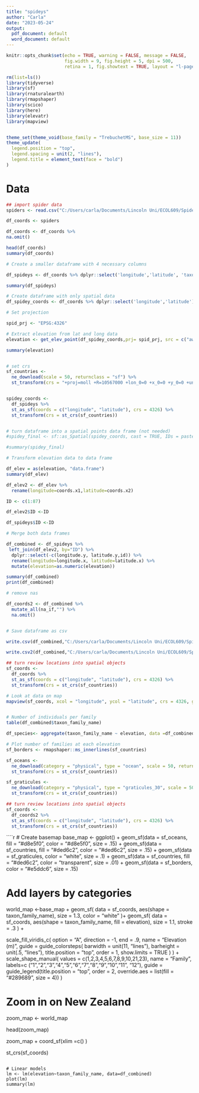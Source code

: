 ```yaml
---
title: "spideys"
author: "Carla"
date: "2023-05-24"
output:
  pdf_document: default
  word_document: default
---
```


```r
knitr::opts_chunk$set(echo = TRUE, warning = FALSE, message = FALSE,
                      fig.width = 9, fig.height = 5, dpi = 500,
                      retina = 1, fig.showtext = TRUE, layout = "l-page")
```

```r

rm(list=ls())
library(tidyverse)
library(sf)
library(rnaturalearth)
library(rmapshaper)
library(scico)
library(here)
library(elevatr)
library(mapview)


theme_set(theme_void(base_family = "TrebuchetMS", base_size = 11))
theme_update(
  legend.position = "top",
  legend.spacing = unit(2, "lines"),
  legend.title = element_text(face = "bold")
)
```


# Data

```r
## import spider data 
spiders <- read.csv("C:/Users/carla/Documents/Lincoln Uni/ECOL609/Spiders/spiders_ecol_609/spiders.csv", sep =",",dec=".")

df_coords <- spiders

df_coords <- df_coords %>% 
na.omit()

head(df_coords)
summary(df_coords)

# Create a smaller dataframe with 4 necessary columns

df_spideys <- df_coords %>% dplyr::select('longitude','latitude', 'taxon_family_name', 'id')

summary(df_spideys)

# Create dataframe with only spatial data
df_spidey_coords <- df_coords %>% dplyr::select('longitude','latitude')

# Set projection

spid_prj <- "EPSG:4326"

# Extract elevation from lat and long data
elevation <- get_elev_point(df_spidey_coords,prj= spid_prj, src = c("aws"))

summary(elevation)


# set crs 
sf_countries <- 
  ne_download(scale = 50, returnclass = "sf") %>% 
  st_transform(crs = "+proj=moll +R=10567000 +lon_0=0 +x_0=0 +y_0=0 +units=m +towgs84=0,0,0,0,0,0,0 +no_defs")


spidey_coords <- 
  df_spideys %>% 
  st_as_sf(coords = c("longitude", "latitude"), crs = 4326) %>% 
  st_transform(crs = st_crs(sf_countries))


# turn dataframe into a spatial points data frame (not needed)
#spidey_final <- sf::as_Spatial(spidey_coords, cast = TRUE, IDs = paste0("id"))

#summary(spidey_final)

# Transform elevation data to data frame  

df_elev = as(elevation, "data.frame") 
summary(df_elev)

df_elev2 <- df_elev %>%
  rename(longitude=coords.x1,latitude=coords.x2)

ID <- c(1:87)

df_elev2$ID <-ID

df_spideys$ID <-ID

# Merge both data frames 

df_combined <- df_spideys %>%
 left_join(df_elev2, by="ID") %>%
  dplyr::select(-c(longitude.y, latitude.y,id)) %>%
  rename(longitude=longitude.x, latitude=latitude.x) %>%
  mutate(elevation=as.numeric(elevation)) 

summary(df_combined)
print(df_combined)

# remove nas

df_coords2 <- df_combined %>% 
  mutate_all(na_if,"") %>%
  na.omit()


# Save dataframe as csv 

write.csv(df_combined,"C:/Users/carla/Documents/Lincoln Uni/ECOL609/Spiders/spiders_ecol_609/combined.csv")

write.csv2(df_combined,"C:/Users/carla/Documents/Lincoln Uni/ECOL609/Spiders/spiders_ecol_609/combined2.csv")

## turn review locations into spatial objects
sf_coords <- 
  df_coords %>% 
  st_as_sf(coords = c("longitude", "latitude"), crs = 4326) %>% 
  st_transform(crs = st_crs(sf_countries))

# Look at data on map
mapview(sf_coords, xcol = "longitude", ycol = "latitude", crs = 4326, grid = FALSE)


# Number of individuals per family
table(df_combined$taxon_family_name)

df_species<- aggregate(taxon_family_name ~ elevation, data =df_combined, function(x) length(x))
```

``` r
# Plot number of families at each elevation 
sf_borders <- rmapshaper::ms_innerlines(sf_countries)

sf_oceans <- 
  ne_download(category = "physical", type = "ocean", scale = 50, returnclass = "sf") %>% 
  st_transform(crs = st_crs(sf_countries))

sf_graticules <- 
  ne_download(category = "physical", type = "graticules_30", scale = 50, returnclass = "sf") %>% 
  st_transform(crs = st_crs(sf_countries))

## turn review locations into spatial objects
sf_coords <- 
  df_coords2 %>% 
  st_as_sf(coords = c("longitude", "latitude"), crs = 4326) %>% 
  st_transform(crs = st_crs(sf_countries))

````

````r

# Create basemap
base_map <- 
  ggplot() + 
  geom_sf(data = sf_oceans, fill = "#d8e5f0", color = "#d8e5f0", size = .15) +
  geom_sf(data = sf_countries, fill = "#ded6c2", color = "#ded6c2", size = .15) +
  geom_sf(data = sf_graticules, color = "white", size = .1) +
  geom_sf(data = sf_countries, fill = "#ded6c2", color = "transparent", size = .01) +
  geom_sf(data = sf_borders, color = "#e5ddc6", size = .15) 


# Add layers by categories
world_map <-base_map + 
  geom_sf(
    data = sf_coords, aes(shape = taxon_family_name), 
    size = 1.3, color = "white"
  )+ 
  geom_sf(
    data = sf_coords, aes(shape = taxon_family_name, fill = elevation), 
    size = 1.1, stroke = .3
  ) +

  scale_fill_viridis_c(
    option = "A", direction = -1, end = .9, name = "Elevation (m)", 
    guide = guide_colorsteps(
      barwidth = unit(11, "lines"), barheight = unit(.5, "lines"),
      title.position = "top", order = 1, show.limits = TRUE
    )
  ) +
  scale_shape_manual(
    values = c(1,2,3,4,5,6,7,8,9,10,21,23), name = "Family", labels=c ("1","2","3","4","5","6","7","8","9","10","11", "12"),
    guide = guide_legend(title.position = "top", order = 2,
                         override.aes = list(fill = "#289689", size = 4))
  ) 


# Zoom in on New Zealand
zoom_map <- world_map

head(zoom_map)

zoom_map + coord_sf(xlim =c() )

st_crs(sf_coords)
```

# Linear models
lm <- lm(elevation~taxon_family_name, data=df_combined)
plot(lm)
summary(lm)

```